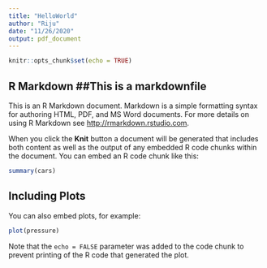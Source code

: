 ```yaml
---
title: "HelloWorld"
author: "Riju"
date: "11/26/2020"
output: pdf_document
---
```


```r
knitr::opts_chunk$set(echo = TRUE)
```

## R Markdown ##This is a markdownfile

This is an R Markdown document. Markdown is a simple formatting syntax for authoring HTML, PDF, and MS Word documents. For more details on using R Markdown see <http://rmarkdown.rstudio.com>.

When you click the **Knit** button a document will be generated that includes both content as well as the output of any embedded R code chunks within the document. You can embed an R code chunk like this:

```r
summary(cars)
```

## Including Plots

You can also embed plots, for example:

```r
plot(pressure)
```

Note that the `echo = FALSE` parameter was added to the code chunk to prevent printing of the R code that generated the plot.
